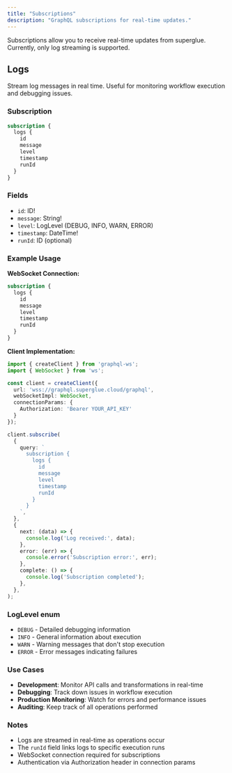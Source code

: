 ```yaml
---
title: "Subscriptions"
description: "GraphQL subscriptions for real-time updates."
---
```


Subscriptions allow you to receive real-time updates from superglue. Currently, only log streaming is supported.

## Logs

Stream log messages in real time. Useful for monitoring workflow execution and debugging issues.

### Subscription

```graphql
subscription {
  logs {
    id
    message
    level
    timestamp
    runId
  }
}
```

### Fields

- `id`: ID\!
- `message`: String\!
- `level`: LogLevel (DEBUG, INFO, WARN, ERROR)
- `timestamp`: DateTime\!
- `runId`: ID (optional)

### Example Usage

**WebSocket Connection:**
```graphql
subscription {
  logs {
    id
    message
    level
    timestamp
    runId
  }
}
```

**Client Implementation:**
```typescript
import { createClient } from 'graphql-ws';
import { WebSocket } from 'ws';

const client = createClient({
  url: 'wss://graphql.superglue.cloud/graphql',
  webSocketImpl: WebSocket,
  connectionParams: {
    Authorization: 'Bearer YOUR_API_KEY'
  }
});

client.subscribe(
  {
    query: `
      subscription {
        logs {
          id
          message
          level
          timestamp
          runId
        }
      }
    `,
  },
  {
    next: (data) => {
      console.log('Log received:', data);
    },
    error: (err) => {
      console.error('Subscription error:', err);
    },
    complete: () => {
      console.log('Subscription completed');
    },
  },
);
```

### LogLevel enum

- `DEBUG` - Detailed debugging information
- `INFO` - General information about execution
- `WARN` - Warning messages that don't stop execution
- `ERROR` - Error messages indicating failures

### Use Cases

- **Development**: Monitor API calls and transformations in real-time
- **Debugging**: Track down issues in workflow execution
- **Production Monitoring**: Watch for errors and performance issues
- **Auditing**: Keep track of all operations performed

### Notes

- Logs are streamed in real-time as operations occur
- The `runId` field links logs to specific execution runs
- WebSocket connection required for subscriptions
- Authentication via Authorization header in connection params